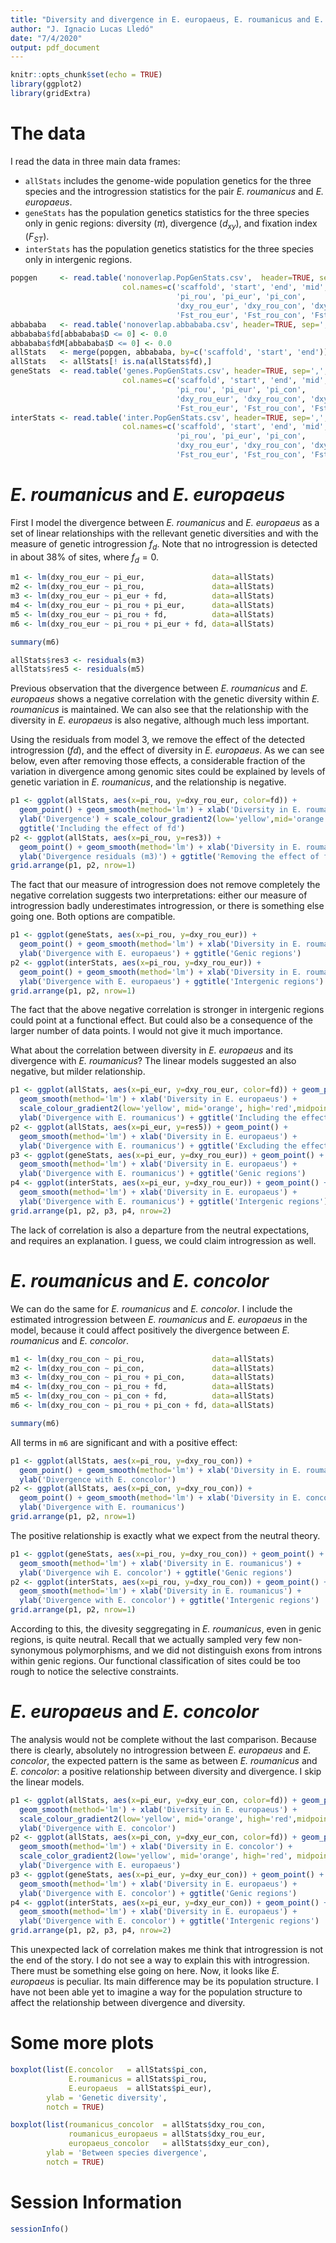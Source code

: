 ```yaml
---
title: "Diversity and divergence in E. europaeus, E. roumanicus and E. concolor"
author: "J. Ignacio Lucas Lledó"
date: "7/4/2020"
output: pdf_document
---
```


```r
knitr::opts_chunk$set(echo = TRUE)
library(ggplot2)
library(gridExtra)
```

# The data
I read the data in three main data frames:

- `allStats` includes the genome-wide population genetics for the three species and the
introgression statistics for the pair *E. roumanicus* and *E. europaeus*.
- `geneStats` has the population genetics statistics for the three species
only in genic regions: diversity ($\pi$), divergence ($d_{xy}$), and fixation
index ($F_{ST}$).
- `interStats` has the population genetics statistics for the three species
only in intergenic regions.

```r
popgen     <- read.table('nonoverlap.PopGenStats.csv',  header=TRUE, sep=',',
                         col.names=c('scaffold', 'start', 'end', 'mid', 'sites',
                                     'pi_rou', 'pi_eur', 'pi_con',
                                     'dxy_rou_eur', 'dxy_rou_con', 'dxy_eur_con',
                                     'Fst_rou_eur', 'Fst_rou_con', 'Fst_eur_con'))
abbababa   <- read.table('nonoverlap.abbababa.csv', header=TRUE, sep=',')
abbababa$fd[abbababa$D <= 0] <- 0.0
abbababa$fdM[abbababa$D <= 0] <- 0.0
allStats   <- merge(popgen, abbababa, by=c('scaffold', 'start', 'end'))
allStats   <- allStats[! is.na(allStats$fd),]
geneStats  <- read.table('genes.PopGenStats.csv', header=TRUE, sep=',',
                         col.names=c('scaffold', 'start', 'end', 'mid', 'sites',
                                     'pi_rou', 'pi_eur', 'pi_con',
                                     'dxy_rou_eur', 'dxy_rou_con', 'dxy_eur_con',
                                     'Fst_rou_eur', 'Fst_rou_con', 'Fst_eur_con'))
interStats <- read.table('inter.PopGenStats.csv', header=TRUE, sep=',',
                         col.names=c('scaffold', 'start', 'end', 'mid', 'sites',
                                     'pi_rou', 'pi_eur', 'pi_con',
                                     'dxy_rou_eur', 'dxy_rou_con', 'dxy_eur_con',
                                     'Fst_rou_eur', 'Fst_rou_con', 'Fst_eur_con'))
```

# *E. roumanicus* and *E. europaeus*

First I model the divergence between *E. roumanicus* and *E. europaeus* as a
set of linear relationships with the rellevant genetic diversities and with
the measure of genetic introgression $f_d$. Note that no introgression is
detected in about 38% of sites, where $f_d = 0$.

```r
m1 <- lm(dxy_rou_eur ~ pi_eur,               data=allStats)
m2 <- lm(dxy_rou_eur ~ pi_rou,               data=allStats)
m3 <- lm(dxy_rou_eur ~ pi_eur + fd,          data=allStats)
m4 <- lm(dxy_rou_eur ~ pi_rou + pi_eur,      data=allStats)
m5 <- lm(dxy_rou_eur ~ pi_rou + fd,          data=allStats)
m6 <- lm(dxy_rou_eur ~ pi_rou + pi_eur + fd, data=allStats)

summary(m6)

allStats$res3 <- residuals(m3)
allStats$res5 <- residuals(m5)
```

Previous observation that the divergence between *E. roumanicus* and *E. europaeus*
shows a negative correlation with the genetic diversity within *E. roumanicus* is
maintained. We can also see that the relationship with the diversity in *E. europaeus*
is also negative, although much less important.

Using the residuals from model 3, we remove the effect of the detected introgression
(*fd*), and the effect of diversity in *E. europaeus*. As we can see below, even after
removing those effects, a considerable fraction of the variation in divergence among
genomic sites could be explained by levels of genetic variation in *E. roumanicus*,
and the relationship is negative.

```r
p1 <- ggplot(allStats, aes(x=pi_rou, y=dxy_rou_eur, color=fd)) +
  geom_point() + geom_smooth(method='lm') + xlab('Diversity in E. roumanicus') +
  ylab('Divergence') + scale_colour_gradient2(low='yellow',mid='orange',high='red',midpoint=0.1) +
  ggtitle('Including the effect of fd')
p2 <- ggplot(allStats, aes(x=pi_rou, y=res3)) +
  geom_point() + geom_smooth(method='lm') + xlab('Diversity in E. roumanicus') +
  ylab('Divergence residuals (m3)') + ggtitle('Removing the effect of fd')
grid.arrange(p1, p2, nrow=1)
```

The fact that our measure of introgression does not remove completely the
negative correlation suggests two interpretations: either our measure
of introgression badly underestimates introgression, or there is something
else going one. Both options are compatible.

```r
p1 <- ggplot(geneStats, aes(x=pi_rou, y=dxy_rou_eur)) +
  geom_point() + geom_smooth(method='lm') + xlab('Diversity in E. roumanicus') +
  ylab('Divergence with E. europaeus') + ggtitle('Genic regions')
p2 <- ggplot(interStats, aes(x=pi_rou, y=dxy_rou_eur)) +
  geom_point() + geom_smooth(method='lm') + xlab('Diversity in E. roumanicus') +
  ylab('Divergence with E. europaeus') + ggtitle('Intergenic regions')
grid.arrange(p1, p2, nrow=1)
```

The fact that the above negative correlation is stronger in intergenic regions
could point at a functional effect. But could also be a consequence of the larger
number of data points. I would not give it much importance.

What about the correlation between diversity in *E. europaeus* and its divergence
with *E. roumanicus*? The linear models suggested an also negative, but milder
relationship.

```r
p1 <- ggplot(allStats, aes(x=pi_eur, y=dxy_rou_eur, color=fd)) + geom_point() +
  geom_smooth(method='lm') + xlab('Diversity in E. europaeus') +
  scale_colour_gradient2(low='yellow', mid='orange', high='red',midpoint=0.1) +
  ylab('Divergence with E. roumanicus') + ggtitle('Including the effect of fd')
p2 <- ggplot(allStats, aes(x=pi_eur, y=res5)) + geom_point() +
  geom_smooth(method='lm') + xlab('Diversity in E. europaeus') +
  ylab('Divergence with E. roumanicus') + ggtitle('Excluding the effect of fd')
p3 <- ggplot(geneStats, aes(x=pi_eur, y=dxy_rou_eur)) + geom_point() +
  geom_smooth(method='lm') + xlab('Diversity in E. europaeus') +
  ylab('Divergence with E. roumanicus') + ggtitle('Genic regions')
p4 <- ggplot(interStats, aes(x=pi_eur, y=dxy_rou_eur)) + geom_point() +
  geom_smooth(method='lm') + xlab('Diversity in E. europaeus') +
  ylab('Divergence with E. roumanicus') + ggtitle('Intergenic regions')
grid.arrange(p1, p2, p3, p4, nrow=2)
```

The lack of correlation is also a departure from the neutral expectations, and
requires an explanation. I guess, we could claim introgression as well.

# *E. roumanicus* and *E. concolor*

We can do the same for *E. roumanicus* and *E. concolor*. I include the estimated
introgression between *E. roumanicus* and *E. europaeus* in the model, because it
could affect positively the divergence between *E. roumanicus* and *E. concolor*.

```r
m1 <- lm(dxy_rou_con ~ pi_rou,               data=allStats)
m2 <- lm(dxy_rou_con ~ pi_con,               data=allStats)
m3 <- lm(dxy_rou_con ~ pi_rou + pi_con,      data=allStats)
m4 <- lm(dxy_rou_con ~ pi_rou + fd,          data=allStats)
m5 <- lm(dxy_rou_con ~ pi_con + fd,          data=allStats)
m6 <- lm(dxy_rou_con ~ pi_rou + pi_con + fd, data=allStats)

summary(m6)
```

All terms in `m6` are significant and with a positive effect:

```r
p1 <- ggplot(allStats, aes(x=pi_rou, y=dxy_rou_con)) +
  geom_point() + geom_smooth(method='lm') + xlab('Diversity in E. roumanicus') +
  ylab('Divergence with E. concolor')
p2 <- ggplot(allStats, aes(x=pi_con, y=dxy_rou_con)) +
  geom_point() + geom_smooth(method='lm') + xlab('Diversity in E. concolor') +
  ylab('Divergence with E. roumanicus')
grid.arrange(p1, p2, nrow=1)
```

The positive relationship is exactly what we expect from the neutral theory.

```r
p1 <- ggplot(geneStats, aes(x=pi_rou, y=dxy_rou_con)) + geom_point() +
  geom_smooth(method='lm') + xlab('Diversity in E. roumanicus') +
  ylab('Divergence wih E. concolor') + ggtitle('Genic regions')
p2 <- ggplot(interStats, aes(x=pi_rou, y=dxy_rou_con)) + geom_point() +
  geom_smooth(method='lm') + xlab('Diversity in E. roumanicus') +
  ylab('Divergence with E. concolor') + ggtitle('Intergenic regions')
grid.arrange(p1, p2, nrow=1)
```

According to this, the divesity seggregating in *E. roumanicus*, even in
genic regions, is quite neutral. Recall that we actually sampled very few
non-synonymous polymorphisms, and we did not distinguish exons from introns
within genic regions. Our functional classification of sites could be too
rough to notice the selective constraints.

# *E. europaeus* and *E. concolor*

The analysis would not be complete without the last comparison. Because there is
clearly, absolutely no introgression between *E. europaeus* and *E. concolor*, the
expected pattern is the same as between *E. roumanicus* and *E. concolor*: a positive
relationship between diversity and divergence. I skip the linear models.

```r
p1 <- ggplot(allStats, aes(x=pi_eur, y=dxy_eur_con, color=fd)) + geom_point() +
  geom_smooth(method='lm') + xlab('Diversity in E. europaeus') +
  scale_colour_gradient2(low='yellow', mid='orange', high='red',midpoint=0.1) +
  ylab('Divergence with E. concolor')
p2 <- ggplot(allStats, aes(x=pi_con, y=dxy_eur_con, color=fd)) + geom_point() +
  geom_smooth(method='lm') + xlab('Diversity in E. concolor') +
  scale_color_gradient2(low='yellow', mid='orange', high='red', midpoint=0.1) +
  ylab('Divergence with E. europaeus')
p3 <- ggplot(geneStats, aes(x=pi_eur, y=dxy_eur_con)) + geom_point() +
  geom_smooth(method='lm') + xlab('Diversity in E. europaeus') +
  ylab('Divergence with E. concolor') + ggtitle('Genic regions')
p4 <- ggplot(interStats, aes(x=pi_eur, y=dxy_eur_con)) + geom_point() +
  geom_smooth(method='lm') + xlab('Diversity in E. europaeus') +
  ylab('Divergence with E. concolor') + ggtitle('Intergenic regions')
grid.arrange(p1, p2, p3, p4, nrow=2)
```

This unexpected lack of correlation makes me think that introgression is
not the end of the story. I do not see a way to explain this with introgression.
There must be something else going on here. Now, it looks like *E. europaeus* is
peculiar. Its main difference may be its population structure. I have not been
able yet to imagine a way for the population structure to affect the relationship
between divergence and diversity.

# Some more plots

```r
boxplot(list(E.concolor   = allStats$pi_con,
             E.roumanicus = allStats$pi_rou,
             E.europaeus  = allStats$pi_eur),
        ylab = 'Genetic diversity',
        notch = TRUE)

boxplot(list(roumanicus_concolor  = allStats$dxy_rou_con,
             roumanicus_europaeus = allStats$dxy_rou_eur,
             europaeus_concolor   = allStats$dxy_eur_con),
        ylab = 'Between species divergence',
        notch = TRUE)
```

# Session Information
```r
sessionInfo()
```
